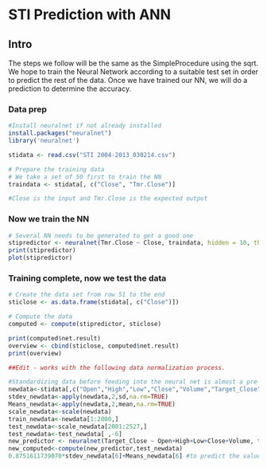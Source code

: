 STI Prediction with ANN
========================================================
Intro
--------
The steps we follow will be the same as the SimpleProcedure using the sqrt. We hope to train the Neural Network according to a suitable test set in order to predict the rest of the data. Once we have trained our NN, we will do a prediction to determine the accuracy.

### Data prep 
```r
#Install neuralnet if not already installed
install.packages("neuralnet")
library('neuralnet')

stidata <- read.csv("STI 2004-2013_030214.csv")

# Prepare the training data
# We take a set of 50 first to train the NN
traindata <- stidata[, c("Close", "Tmr.Close")]

#Close is the input and Tmr.Close is the expected output
```

### Now we train the NN 
```r
# Several NN needs to be generated to get a good one
stipredictor <- neuralnet(Tmr.Close ~ Close, traindata, hidden = 10, threshold = 0.01, lifesign = 'full')
print(stipredictor)
plot(stipredictor)
```

### Training complete, now we test the data
```r
# Create the data set from row 51 to the end
sticlose <- as.data.frame(stidata[, c("Close")])

# Compute the data
computed <- compute(stipredictor, sticlose)

print(computed$net.result)
overview <- cbind(sticlose, computed$net.result)
print(overview)

##Edit - works with the following data normalization process.

#Standardizing data before feeding into the neural net is almost a pre-req. For values much greater than 1, the change in values is not represented by appropriate change in the activation function typically of the nature tanh. 
newdata<-stidata[,c("Open","High","Low","Close","Volume","Target_Close")]
stdev_newdata<-apply(newdata,2,sd,na.rm=TRUE)
Means_newdata<-apply(newdata,2,mean,na.rm=TRUE)
scale_newdata<-scale(newdata)
train_newdata<-newdata[1:2000,]
test_newdata<-scale_newdata[2001:2527,]
test_newdata<-test_newdata[ ,-6]
new_predictor <- neuralnet(Target_Close ~ Open+High+Low+Close+Volume, train_newdata, hidden = 10, threshold = 0.01, lifesign = 'full')
new_computed<-compute(new_predictor,test_newdata)
0.8751611739070*stdev_newdata[6]+Means_newdata[6] #to predict the value of the last closing day value.

```
